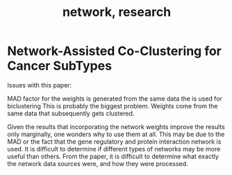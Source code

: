 % network, research

# Network-Assisted Co-Clustering for Cancer SubTypes

Issues with this paper:

MAD factor for the weights is generated from the same data the is used for biclustering
  This is probably the biggest problem. Weights come from the same data that subsequently gets clustered.
  
Given the results that incorporating the network weights improve the results only marginally, one wonders why to use them at all. This may be due to the MAD or the fact that the gene regulatory and protein interaction network is used. It is difficult to determine if different types of networks may be more useful than others. From the paper, it is difficult to determine what exactly the network data sources were, and how they were processed.